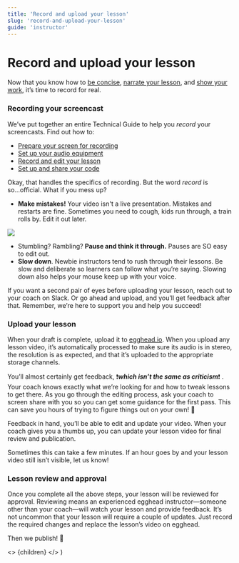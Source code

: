 ```yaml
---
title: 'Record and upload your lesson'
slug: 'record-and-upload-your-lesson'
guide: 'instructor'
---
```


# Record and upload your lesson

Now that you know how to [be concise](/speak-concisely), [narrate your lesson](/how-to-instruct), and [show your work](/the-show-your-work-trick), it’s time to record for real.

### Recording your screencast

We’ve put together an entire Technical Guide to help you _record_ your screencasts. Find out how to:

- [Prepare your screen for recording](/prepare-your-screen-for-recording)
- [Set up your audio equipment](/set-up-your-audio)
- [Record and edit your lesson](/record-your-lesson)
- [Set up and share your code](/sharing-your-code)

Okay, that handles the specifics of recording. But the word _record_ is so...official. What if you mess up?

- **Make mistakes!** Your video isn't a live presentation. Mistakes and restarts are fine. Sometimes you need to cough, kids run through, a train rolls by. Edit it out later.

![](https://media1.giphy.com/media/3oKIPoAP1wLvewc7QI/giphy.gif)

- Stumbling? Rambling? **Pause and think it through.** Pauses are SO easy to edit out.
- **Slow down**. Newbie instructors tend to rush through their lessons. Be slow and deliberate so learners can follow what you’re saying. Slowing down also helps your mouse keep up with your voice.

If you want a second pair of eyes before uploading your lesson, reach out to your coach on Slack. Or go ahead and upload, and you’ll get feedback after that. Remember, we’re here to support you and help you succeed!

### Upload your lesson

When your draft is complete, upload it to [egghead.io](https://egghead.io/). When you upload any lesson video, it’s automatically processed to make sure its audio is in stereo, the resolution is as expected, and that it’s uploaded to the appropriate storage channels.

You’ll almost certainly get feedback, ❗**_which isn’t the same as criticism_**❗ . Your coach knows exactly what we’re looking for and how to tweak lessons to get there. As you go through the editing process, ask your coach to screen share with you so you can get some guidance for the first pass. This can save you hours of trying to figure things out on your own! 🙂

Feedback in hand, you’ll be able to edit and update your video. When your coach gives you a thumbs up, you can update your lesson video for final review and publication.

Sometimes this can take a few minutes. If an hour goes by and your lesson video still isn’t visible, let us know!

### Lesson review and approval

Once you complete all the above steps, your lesson will be reviewed for approval. Reviewing means an experienced egghead instructor—someone other than your coach—will watch your lesson and provide feedback. It’s not uncommon that your lesson will require a couple of updates. Just record the required changes and replace the lesson’s video on egghead.

Then we publish! 🍾

  <>
    {children}
  </>
)